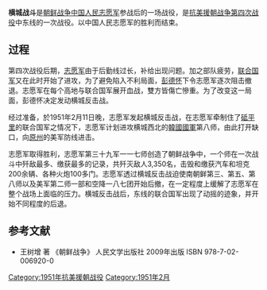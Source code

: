 {{Infobox Military Conflict
|conflict=横城反击战
|partof=[[朝鲜战争|朝鲜战争]][[中国第四次战役|第四次战役]]
|image=
|caption=
|date=1951年2月11日 － 2月13日
|place=[[朝鲜半岛|朝鲜半岛]]“三八线”以南
|result=[[中国人民志愿军|中国人民志愿军]]胜利
|combatant1=[[中国人民志愿军|中国人民志愿军]]第40、66、39军
|combatant2=[[美军|美军]]第7师<br />[[大韩民国国军|韓國國軍]]第5、8师
|commander1=[[File:Flag_of_the_People's_Republic_of_China.svg|22px]][[彭德怀|彭德怀]]
|commander2=[[File:Flag_of_the_United_States.svg|22px]] [[道格拉斯·麦克阿瑟|道格拉斯·麦克阿瑟]]<br>[[File:Flag_of_the_United_States.svg|22px]] [[馬修·李奇微|馬修·李奇微]]<br>[[File:Flag_of_the_United_States.svg|22px]] [[尼德·阿尔蒙德|尼德·阿尔蒙德]]<br>[[File:Flag_of_South_Korea.svg|22px]] [[李承晚|李承晚]]
|strength1=
|strength2=
|casualties1=
|casualties2=
|}}

'''横城战斗'''是[[朝鲜战争|朝鲜战争]][[中国人民志愿军|中国人民志愿军]]参战后的一场战役，是[[抗美援朝战争第四次战役|抗美援朝战争第四次战役]]中东线的一次战役。以中国人民志愿军的胜利而结束。

== 过程 ==
第四次战役后期，[[志愿军|志愿军]]由于后勤线过长，补给出现问题。加之部队疲劳，[[联合国军|联合国军]]又在此时开始了进攻，为了避免陷入不利局面，[[彭德怀|彭德怀]]下令志愿军逐次阻击撤退。志愿军在每个高地与联合国军展开血战，雙方皆傷亡慘重。为了改变这一局面，彭德怀决定发动横城反击战。

经过准备，於1951年2月11日晚，志愿军发起横城反击战，在志愿军牵制住了[[砥平里|砥平里]]的联合国军之情况下，志愿军计划进攻横城西北的[[韓國國軍|韓國國軍]]第八师，由此打开缺口，向[[原州市|原州]]的美军防线进击。

志愿军取得胜利，志愿军第三十九军一一七师创造了朝鲜战争中，一个师在一次战斗中歼敌最多、缴获最多的记录，共歼灭敌人3,350名，击毁和缴获汽车和坦克200余辆、各种火炮100多门。志愿军透过横城反击战迫使南朝鲜第三、第五、第八师以及美军第二师一部和空降一八七团开始后撤，在一定程度上缓解了志愿军在整个战场上面临的压力。横城反击战后，东线的联合国军出现了动摇的迹象，并开始不同程度的后退。

==参考文献==

*王树增 著 《朝鲜战争》 人民文学出版社 2009年出版 ISBN 978-7-02-006920-0

{{朝鲜战争}}
[[Category:1951年抗美援朝战役|Category:1951年抗美援朝战役]]
[[Category:1951年2月|Category:1951年2月]]